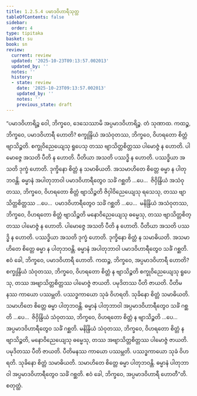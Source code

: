 ```yaml
---
title: 1.2.5.4 ပမာဒဝိဟာရီသုတ္တ
tableOfContents: false
sidebar:
  order: 4
type: tipitaka
basket: su
book: sn
review:
  current: review
  updated: '2025-10-23T09:13:57.002013'
  updated_by: ''
  notes: ''
  history:
  - state: review
    date: '2025-10-23T09:13:57.002013'
    updated_by: ''
    notes: ''
    previous_state: draft
---
```



<ReviewStatus review={frontmatter.review} showDetails={true} />

<HypothesisAnnotation frontmatter={frontmatter} />

<DynamicBreadcrumb />

<Division number="97" book="sn" e="ch" v="18" p="295">

<Paragraph number="517" book="sn">
“ပမာဒဝိဟာရိဉ္စ ဝေါ, ဘိက္ခဝေ, ဒေသေဿာမိ အပ္ပမာဒဝိဟာရိဉ္စ. တံ သုဏာထ. ကထဉ္စ, ဘိက္ခဝေ, ပမာဒဝိဟာရီ ဟောတိ? စက္ခုန္ဒြိယံ အသံဝုတဿ, ဘိက္ခဝေ, ဝိဟရတော စိတ္တံ ဗျာသိဉ္စတိ. စက္ခုဝိညေယျေသု ရူပေသု တဿ ဗျာသိတ္တစိတ္တဿ ပါမောဇ္ဇံ န ဟောတိ. ပါမောဇ္ဇေ အသတိ ပီတိ န ဟောတိ. ပီတိယာ အသတိ ပဿဒ္ဓိ န ဟောတိ. ပဿဒ္ဓိယာ အသတိ ဒုက္ခံ ဟောတိ. ဒုက္ခိနော စိတ္တံ န သမာဓိယတိ. အသမာဟိတေ စိတ္တေ ဓမ္မာ န ပါတုဘဝန္တိ. ဓမ္မာနံ အပါတုဘာဝါ ပမာဒဝိဟာရီတွေဝ သင်္ခံ ဂစ္ဆတိ …ပေ…  ဇိဝှိန္ဒြိယံ အသံဝုတဿ, ဘိက္ခဝေ, ဝိဟရတော စိတ္တံ ဗျာသိဉ္စတိ ဇိဝှါဝိညေယျေသု ရသေသု, တဿ ဗျာသိတ္တစိတ္တဿ …ပေ…  ပမာဒဝိဟာရီတွေဝ သင်္ခံ ဂစ္ဆတိ …ပေ…  မနိန္ဒြိယံ အသံဝုတဿ, ဘိက္ခဝေ, ဝိဟရတော စိတ္တံ ဗျာသိဉ္စတိ မနောဝိညေယျေသု ဓမ္မေသု, တဿ ဗျာသိတ္တစိတ္တဿ ပါမောဇ္ဇံ န ဟောတိ. ပါမောဇ္ဇေ အသတိ ပီတိ န ဟောတိ. ပီတိယာ အသတိ ပဿဒ္ဓိ န ဟောတိ. ပဿဒ္ဓိယာ အသတိ ဒုက္ခံ ဟောတိ. ဒုက္ခိနော စိတ္တံ န သမာဓိယတိ. အသမာဟိတေ စိတ္တေ ဓမ္မာ န ပါတုဘဝန္တိ. ဓမ္မာနံ အပါတုဘာဝါ ပမာဒဝိဟာရီတွေဝ သင်္ခံ ဂစ္ဆတိ. ဧဝံ ခေါ, ဘိက္ခဝေ, ပမာဒဝိဟာရီ ဟောတိ.
</Paragraph>

<Paragraph number="518" book="sn">
ကထဉ္စ, ဘိက္ခဝေ, အပ္ပမာဒဝိဟာရီ ဟောတိ? စက္ခုန္ဒြိယံ သံဝုတဿ, ဘိက္ခဝေ, ဝိဟရတော စိတ္တံ န ဗျာသိဉ္စတိ စက္ခုဝိညေယျေသု ရူပေသု, တဿ အဗျာသိတ္တစိတ္တဿ ပါမောဇ္ဇံ ဇာယတိ. ပမုဒိတဿ ပီတိ ဇာယတိ. ပီတိမနဿ ကာယော ပဿမ္ဘတိ. ပဿဒ္ဓကာယော သုခံ ဝိဟရတိ. သုခိနော စိတ္တံ သမာဓိယတိ. သမာဟိတေ စိတ္တေ ဓမ္မာ ပါတုဘဝန္တိ. ဓမ္မာနံ ပါတုဘာဝါ အပ္ပမာဒဝိဟာရီတွေဝ သင်္ခံ ဂစ္ဆတိ …ပေ…  ဇိဝှိန္ဒြိယံ သံဝုတဿ, ဘိက္ခဝေ, ဝိဟရတော စိတ္တံ န ဗျာသိဉ္စတိ …ပေ…  အပ္ပမာဒဝိဟာရီတွေဝ သင်္ခံ ဂစ္ဆတိ. မနိန္ဒြိယံ သံဝုတဿ, ဘိက္ခဝေ, ဝိဟရတော စိတ္တံ န ဗျာသိဉ္စတိ, မနောဝိညေယျေသု ဓမ္မေသု, တဿ အဗျာသိတ္တစိတ္တဿ ပါမောဇ္ဇံ ဇာယတိ. ပမုဒိတဿ ပီတိ ဇာယတိ. ပီတိမနဿ ကာယော ပဿမ္ဘတိ. ပဿဒ္ဓကာယော သုခံ ဝိဟရတိ. သုခိနော စိတ္တံ သမာဓိယတိ. သမာဟိတေ စိတ္တေ ဓမ္မာ ပါတုဘဝန္တိ. ဓမ္မာနံ ပါတုဘာဝါ အပ္ပမာဒဝိဟာရီတွေဝ သင်္ခံ ဂစ္ဆတိ. ဧဝံ ခေါ, ဘိက္ခဝေ, အပ္ပမာဒဝိဟာရီ ဟောတီ”တိ.

</Paragraph>
</Division>

<Paragraph number="519" type="center" book="sn">
စတုတ္ထံ.
</Paragraph>